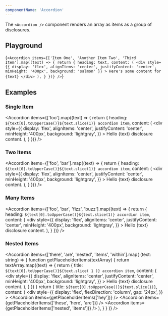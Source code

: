 ```yaml
---
componentName: 'Accordion'
---
```


The `<Accordion />` component renders an array as items as a group of disclosures.

## Playground

<LiveComponent>{`
<Accordion
	items={['Item One', 'Another Item Two', 'Third Item'].map((text) => {
		return {
			heading: text,
			content: (
				<div
					style={{
						display: 'flex',
						alignItems: 'center',
						justifyContent: 'center',
						minHeight: '400px',
						background: 'salmon'
					}}
				>
					Here's some content for {text}
				</div>
			),
		}
	})}
/>
`}</LiveComponent>

## Examples

### Single Item

<Accordion
	items={['foo'].map((text) => {
		return {
			heading: `${text[0].toUpperCase()}${text.slice(1)} accordion item`,
			content: (
				<div
					style={{
						display: 'flex',
						alignItems: 'center',
						justifyContent: 'center',
						minHeight: '400px',
						background: 'lightgray',
					}}
				>
					Hello {text} disclosure content.
				</div>
			),
		}
	})}
/>

### Two Items

<Accordion
	items={['foo', 'bar'].map((text) => {
		return {
			heading: `${text[0].toUpperCase()}${text.slice(1)} accordion item`,
			content: (
				<div
					style={{
						display: 'flex',
						alignItems: 'center',
						justifyContent: 'center',
						minHeight: '400px',
						background: 'lightgray',
					}}
				>
					Hello {text} disclosure content.
				</div>
			),
		}
	})}
/>

### Many Items

<Accordion
	items={['foo', 'bar', 'fizz', 'buzz'].map((text) => {
		return {
			heading: `${text[0].toUpperCase()}${text.slice(1)} accordion item`,
			content: (
				<div
					style={{
						display: 'flex',
						alignItems: 'center',
						justifyContent: 'center',
						minHeight: '400px',
						background: 'lightgray',
					}}
				>
					Hello {text} disclosure content.
				</div>
			),
		}
	})}
/>

### Nested Items

<Accordion
	items={['there', 'are', 'nested', 'items', 'within'].map(
		(text: string) => {
			function getPlaceholderItems(textArray) {
				return textArray.map((text) => {
					return {
						title: `${text[0].toUpperCase()}${text.slice(
							1
						)} accordion item`,
						content: (
							<div
								style={{
									display: 'flex',
									alignItems: 'center',
									justifyContent: 'center',
									minHeight: '400px',
									background: 'lightgray',
								}}
							>
								Hello {text} disclosure content.
							</div>
						),
					}
				})
			}
			return {
				title: `${text[0].toUpperCase()}${text.slice(1)}`,
				content: (
					<div
						style={{
							display: 'flex',
							flexDirection: 'column',
							gap: '24px',
						}}
					>
						<Accordion items={getPlaceholderItems(['hey'])} />
						<Accordion
							items={getPlaceholderItems(['these', 'here', 'are'])}
						/>
						<Accordion items={getPlaceholderItems(['nested', 'items'])} />
					</div>
				),
			}
		}
	)}
/>
